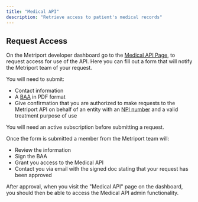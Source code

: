 ```yaml
---
title: "Medical API"
description: "Retrieve access to patient's medical records"
---
```


## Request Access

On the Metriport developer dashboard go to the [Medical API Page](https://dash.metriport.com/medical-api), to request access for use of the API.
Here you can fill out a form that will notify the Metriport team of your request.

You will need to submit:

- Contact information
- A [BAA](https://healthitsecurity.com/features/what-is-a-hipaa-business-associate-agreement-baa) in PDF format
- Give confirmation that you are authorized to make requests to the Metriport API on behalf of an entity with an [NPI number](https://www.cms.gov/Regulations-and-Guidance/Administrative-Simplification/NationalProvIdentStand) and a valid treatment purpose of use

<Warning>You will need an active subscription before submitting a request.</Warning>

Once the form is submitted a member from the Metriport team will:

- Review the information
- Sign the BAA
- Grant you access to the Medical API
- Contact you via email with the signed doc stating that your request has been approved

After approval, when you visit the "Medical API" page on the dashboard, you should then be able to access the Medical API admin functionality.
